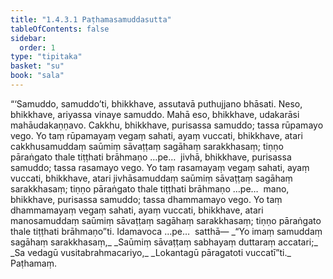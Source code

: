 ```yaml
---
title: "1.4.3.1 Paṭhamasamuddasutta"
tableOfContents: false
sidebar:
  order: 1
type: "tipitaka"
basket: "su"
book: "sala"
---
```



<DynamicBreadcrumb />

<Division number="228" book="sala">

<Paragraph number="924" book="sala">
“‘Samuddo, samuddo’ti, bhikkhave, assutavā puthujjano bhāsati. Neso, bhikkhave, ariyassa vinaye samuddo. Mahā eso, bhikkhave, udakarāsi mahāudakaṇṇavo. Cakkhu, bhikkhave, purisassa samuddo; tassa rūpamayo vego.
</Paragraph>

<Paragraph number="925" book="sala">
Yo taṃ rūpamayaṃ vegaṃ sahati, ayaṃ vuccati, bhikkhave, atari cakkhusamuddaṃ saūmiṃ sāvaṭṭaṃ sagāhaṃ sarakkhasaṃ; tiṇṇo pāraṅgato thale tiṭṭhati brāhmaṇo …pe…  jivhā, bhikkhave, purisassa samuddo; tassa rasamayo vego. Yo taṃ rasamayaṃ vegaṃ sahati, ayaṃ vuccati, bhikkhave, atari jivhāsamuddaṃ saūmiṃ sāvaṭṭaṃ sagāhaṃ sarakkhasaṃ; tiṇṇo pāraṅgato thale tiṭṭhati brāhmaṇo …pe…  mano, bhikkhave, purisassa samuddo; tassa dhammamayo vego. Yo taṃ dhammamayaṃ vegaṃ sahati, ayaṃ vuccati, bhikkhave, atari manosamuddaṃ saūmiṃ sāvaṭṭaṃ sagāhaṃ sarakkhasaṃ; tiṇṇo pāraṅgato thale tiṭṭhati brāhmaṇo”ti. Idamavoca …pe…  satthā—
</Paragraph>

<Paragraph number="926" type="verses" book="sala">
_“Yo imaṃ samuddaṃ sagāhaṃ sarakkhasaṃ,_  
_Saūmiṃ sāvaṭṭaṃ sabhayaṃ duttaraṃ accatari;_  
_Sa vedagū vusitabrahmacariyo,_  
_Lokantagū pāragatoti vuccatī”ti._  


</Paragraph>
</Division>

<Paragraph number="927" type="center" book="sala">
Paṭhamaṃ.
</Paragraph>